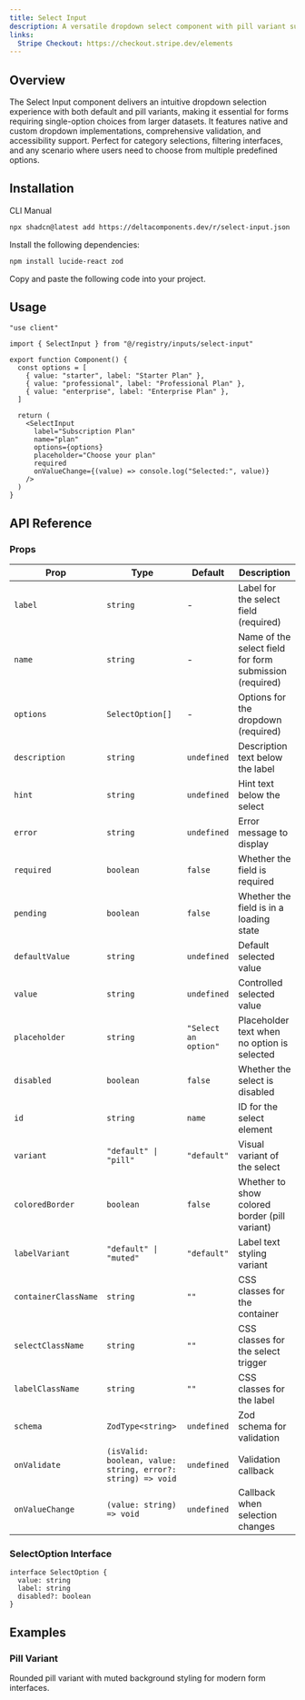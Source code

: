 ```yaml
---
title: Select Input
description: A versatile dropdown select component with pill variant support, validation, and Zod integration for efficient option selection.
links:
  Stripe Checkout: https://checkout.stripe.dev/elements
---
```


<ComponentPreview name="select-input-demo" />

## Overview

The Select Input component delivers an intuitive dropdown selection experience with both default and pill variants, making it essential for forms requiring single-option choices from larger datasets. It features native and custom dropdown implementations, comprehensive validation, and accessibility support. Perfect for category selections, filtering interfaces, and any scenario where users need to choose from multiple predefined options.

## Installation

<Tabs defaultValue="cli">

<TabsList>
  <TabsTrigger value="cli">CLI</TabsTrigger>
  <TabsTrigger value="manual">Manual</TabsTrigger>
</TabsList>

<TabsContent value="cli">

```bash
npx shadcn@latest add https://deltacomponents.dev/r/select-input.json
```

</TabsContent>

<TabsContent value="manual">

<Steps>

<Step>Install the following dependencies:</Step>

```bash
npm install lucide-react zod
```

<Step>Copy and paste the following code into your project.</Step>

<ComponentSource name="select-input" />

</Steps>

</TabsContent>

</Tabs>

## Usage

```tsx
"use client"

import { SelectInput } from "@/registry/inputs/select-input"

export function Component() {
  const options = [
    { value: "starter", label: "Starter Plan" },
    { value: "professional", label: "Professional Plan" },
    { value: "enterprise", label: "Enterprise Plan" },
  ]

  return (
    <SelectInput
      label="Subscription Plan"
      name="plan"
      options={options}
      placeholder="Choose your plan"
      required
      onValueChange={(value) => console.log("Selected:", value)}
    />
  )
}
```

## API Reference

### Props

<div className="overflow-x-auto">

| Prop                 | Type                                                        | Default              | Description                                             |
| -------------------- | ----------------------------------------------------------- | -------------------- | ------------------------------------------------------- |
| `label`              | `string`                                                    | -                    | Label for the select field (required)                   |
| `name`               | `string`                                                    | -                    | Name of the select field for form submission (required) |
| `options`            | `SelectOption[]`                                            | -                    | Options for the dropdown (required)                     |
| `description`        | `string`                                                    | `undefined`          | Description text below the label                        |
| `hint`               | `string`                                                    | `undefined`          | Hint text below the select                              |
| `error`              | `string`                                                    | `undefined`          | Error message to display                                |
| `required`           | `boolean`                                                   | `false`              | Whether the field is required                           |
| `pending`            | `boolean`                                                   | `false`              | Whether the field is in a loading state                 |
| `defaultValue`       | `string`                                                    | `undefined`          | Default selected value                                  |
| `value`              | `string`                                                    | `undefined`          | Controlled selected value                               |
| `placeholder`        | `string`                                                    | `"Select an option"` | Placeholder text when no option is selected             |
| `disabled`           | `boolean`                                                   | `false`              | Whether the select is disabled                          |
| `id`                 | `string`                                                    | `name`               | ID for the select element                               |
| `variant`            | `"default" \| "pill"`                                       | `"default"`          | Visual variant of the select                            |
| `coloredBorder`      | `boolean`                                                   | `false`              | Whether to show colored border (pill variant)           |
| `labelVariant`       | `"default" \| "muted"`                                      | `"default"`          | Label text styling variant                              |
| `containerClassName` | `string`                                                    | `""`                 | CSS classes for the container                           |
| `selectClassName`    | `string`                                                    | `""`                 | CSS classes for the select trigger                      |
| `labelClassName`     | `string`                                                    | `""`                 | CSS classes for the label                               |
| `schema`             | `ZodType<string>`                                           | `undefined`          | Zod schema for validation                               |
| `onValidate`         | `(isValid: boolean, value: string, error?: string) => void` | `undefined`          | Validation callback                                     |
| `onValueChange`      | `(value: string) => void`                                   | `undefined`          | Callback when selection changes                         |

</div>

### SelectOption Interface

```tsx
interface SelectOption {
  value: string
  label: string
  disabled?: boolean
}
```

## Examples

### Pill Variant

Rounded pill variant with muted background styling for modern form interfaces.

<ComponentPreview name="select-input-pill-demo" />
